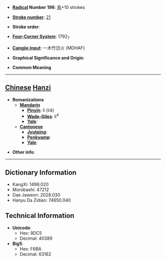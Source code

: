 * '''[[Wiktionary:Chinese radical index| Radical]] Number 196''': [[Wiktionary:Chinese radical index 鳥|鳥]]+10 strokes

* '''[[Wiktionary:Chinese total strokes index|Stroke number]]''': [[Wiktionary:Chinese total strokes index 21|21]]

* '''Stroke order''': 

* '''[[Wiktionary:Chinese four corner index|Four-Corner System]]''': 1792<sub>7</sub>

* '''[[Wiktionary:Chinese Cangjie index|Cangjie input]]''': 一木竹日火 (MDHAF)

* '''Graphical Significance and Origin''': 

* '''Common Meaning'''

----

== [[Chinese]] [[Hanzi]] ==

* '''Romanizations'''
** '''[[Mandarin]]'''
*** '''[[Pinyin]]''': lì (li4)
*** '''[[Wade-Giles]]''': li<sup>4</sup>
*** '''[[Yale]]''': 
** '''[[Cantonese]]'''
*** '''[[Jyutping]]''':
*** '''[[Penkyamp]]''': 
*** '''[[Yale]]''': 

* '''Other info''': 

----

== Dictionary Information ==

* KangXi: 1498.020
* Morobashi: 47212
* Dae Jaweon: 2028.030
* Hanyu Da Zidian: 74650.040

== Technical Information ==

* '''Unicode''':
** Hex: 9DC5
** Decimal: 40389
* '''Big5''':
** Hex: F6BA
** Decimal: 63162